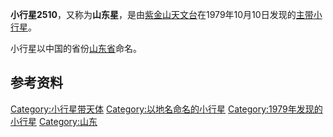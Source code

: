 {{Infobox Planet  
| name = 2510 Shandong
| image = 
| caption = 
| discovery=yes | physical_characteristics = yes | bgcolour=#FFFFC0
| discovery_ref = 
| discoverer = [[紫金山天文台|紫金山天文台]]
| discovery_site = [[南京|南京]]
| discovered =  1979年10月10日
| mp_name = 2510
| alt_names = 1979 TH
| named_after = [[山东省|山东省]]
| mp_category=[[小行星带|主带]]
| orbit_ref = <ref>[http://ssd.jpl.nasa.gov/sbdb.cgi?sstr=2510+Shandong JPL Small-Body Database 2510 Shandong (1979 TH)]</ref>
| epoch = 2011年8月27日
| semimajor=
| perihelion=1.8097203[[天文单位|AU]]
| aphelion= 2.2526885AU
| eccentricity = 0.1966398
| period = 1234.9521509[[日|地球日]] 
| inclination=5.26838[[角度|°]]
| asc_node=102.96038°
| arg_peri=209.32590°
| mean_anomaly=193.07113°
| avg_speed=
 | dimensions=
 | mass=
 | density=
 | surface_grav=
 | escape_velocity=
 | rotation= 5.9463h
 | spectral_type= [[S-型小行星|S]]
 | magnitude= 12.60
 | abs_magnitude=
 | albedo=
 | single_temperature=
}}
'''小行星2510'''，又称为'''山东星'''，是由[[紫金山天文台|紫金山天文台]]在1979年10月10日发现的[[小行星带|主带]][[小行星|小行星]]。

小行星以中国的省份[[山东省|山东省]]命名。

== 参考资料 ==
{{Reflist}}

{{Minor Planet Number|(2509)[[小行星2509|小行星2509]]|(2511)[[小行星2511|小行星2511]]}}

[[Category:小行星带天体|Category:小行星带天体]]
[[Category:以地名命名的小行星|Category:以地名命名的小行星]]
[[Category:1979年发现的小行星|Category:1979年发现的小行星]]
[[Category:山东|Category:山东]]